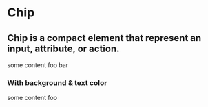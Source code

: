 

<Meta title="Design System|Chip" component={Chip} />

# Chip

## Chip is a compact element that represent an input, attribute, or action.

<Preview withToolbar>
  <Story name="default">
    <div className="d-flex">
      <Chip className="mr-3">some content</Chip>
      <Chip className="mr-3">foo</Chip>
      <Chip>bar</Chip>
    </div>
  </Story>
</Preview>

<Props of={Chip} />

### With background & text color

<Preview withToolbar>
  <Story name="with bg color">
    <div className="d-flex">
      <Chip className="mr-3" bgColor="lightgray" textColor="#333">
        some content
      </Chip>
      <Chip className="mr-3" bgColor="red" textColor="white">
        foo
      </Chip>
    </div>
  </Story>
</Preview>
